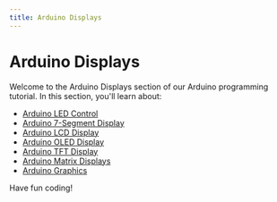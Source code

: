 ```yaml
---
title: Arduino Displays
---
```


# Arduino Displays

Welcome to the Arduino Displays section of our Arduino programming tutorial. In this section, you'll learn about:

- [Arduino LED Control](./0-arduino-led-control.mdx)
- [Arduino 7-Segment Display](./1-arduino-7-segment-display.mdx)
- [Arduino LCD Display](./2-arduino-lcd-display.mdx)
- [Arduino OLED Display](./3-arduino-oled-display.mdx)
- [Arduino TFT Display](./4-arduino-tft-display.mdx)
- [Arduino Matrix Displays](./5-arduino-matrix-displays.mdx)
- [Arduino Graphics](./6-arduino-graphics.mdx)

Have fun coding!